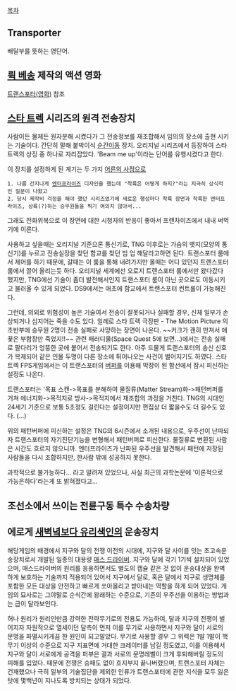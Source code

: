 [[목차]]

== Transporter ==
배달부를 뜻하는 영단어.

== [[뤽 베송]] 제작의 액션 영화 ==
[[트랜스포터(영화)]] 참조

== [[스타 트렉]] 시리즈의 원격 전송장치 ==
{{{#!html
<iframe width="560" height="315" src="http://www.youtube.com/embed/jDFI87zn9t0" frameborder="0" allowfullscreen></iframe>
}}}

사람이든 물체든 원자분해 시켰다가 그 전송정보를 재조합해서 임의의 장소에 출현 시키는 기술이다. 간단히 말해 붙박이식 [[순간이동]] 장치.
오리지널 시리즈에서 등장하여 스타 트렉의 상징 중 하나로 자리잡았다.
'Beam me up'이라는 단어를 유행시켰다고 한다. 

이 장치를 설정하게 된 계기는 두 가지 [[어른의 사정]]으로
 1. 나름 간지나게 [[엔터프라이즈]] 디자인을 했는데 "착륙은 어떻게 하지?"라는 지극히 상식적인 질문이 나왔고
 2. 당시 제작비 걱정을 해야 했던 시리즈였기에 새로운 행성마다 착륙 장면과 착륙한 엔터프라이즈, 상륙(?)하는 승무원들을 찍기 여의치 않아서...
그래도 전화위복으로 이 장면에 대한 시청자의 반응이 좋아서 프랜차이즈에서 내내 써먹기에 이른다.

사용하고 싶을때는 오리지널 기준으론 통신기로, TNG 이후로는 가슴의 뱃지(모양의 통신기)를 누르고 전송실장을 찾던 함교를 찾던 빔 업 해달라고하면 된다. 트랜스포터 룸에서 제어를 하기 때문에, 갈때는 이 룸을 통해 내려가지만 올때는 어디 있던지 트랜스포터 룸에서 끌어 올리는듯 하다. 오리지널 세계에선 오로지 트랜스포터 룸에서만 왔다갔다 했지만, TNG에선 기술이 좀더 발전해서인지 트랜스포터 룸이 아닌 곳으로도 이동시키고 불러올 수 있게 되었다. DS9에서는 애초에 함교에서 트랜스포터 컨트롤이 가능해진다.

그런데, 의외로 위험성이 높은 기술여서 전송이 잘못되거나 실패할 경우, 신체 일부가 손상되거나 심지어는 죽을 수도 있다. 일례로 스타 트렉 극장판 - The Motion Picture 의 초반부에 승무원 2명이 전송 실패로 사망하는 장면이 나온다. ~~커크가 괜히 만져서 애꿎은 부함장만 죽었지!!~~ 관련 패러디물(Space Quest 5에 보면...)에서는 전송 실패로 팔다리가 엉뚱한 곳에 붙어서 전송되기도 한다. 아주 드물게 트랜스포터의 송신 신호가 복제되어 같은 인물 두명이 다른 장소에 튀어나오는 사건이 벌어지기도 하였다. 스타 트렉 FPS게임에서는 이 트랜스포터의 [[버퍼]]를 이용해 막장이 된 함선에서 잠시 피신하는 설정도 나온다. 

트랜스포터는 '목표 스캔->목표를 분해하여 물질류(Matter Stream)화->패턴버퍼를 거쳐 에너지화->목적지로 방사->목적지에서 재조합의 과정을 거친다. TNG의 시대인 24세기 기준으로 보통 5초정도 걸린다는 설정이지만 편집상 더 짧을수도 더 길수도 있다. (...)

위의 패턴버퍼에 피신하는 설정은 TNG의 6시즌에서 소개된 내용으로, 우주선이 난파되자 트랜스포터의 자기진단기능을 변형해서 패턴버퍼로 피신한다. 물질류로 변환된 사람은 시간도 흐르지 않으니까. 엔터프라이즈가 난파된 우주선을 발견해서 패턴에 저장된 사람들을 다시 조합하지만, 한사람 밖에 성공하지 못한다.

과학적으로 불가능하다... 라고 알려져 있었으나, 사실 최근의 과학논문에 '이론적으로 가능은하다'라는게 또 밝혀졌다고...

== 조선소에서 쓰이는 전륜구동 특수 수송차량 ==


== 에로게 [[새벽녘보다 유리색인]]의 운송장치 ==

해당게임의 배경에서 지구와 달의 전쟁 이전의 시대에, 지구와 달 사이를 잇는 초고속운송장치로서 개발된 일종의 대용량 [[매스 드라이버]]. 지구와 달에 각기 1기씩 설치되어 있었으며, 매스드라이버의 원리를 응용하면서도 별도의 캡슐 같은 것 없이 운송대상을 완벽하게 보호하는 기술까지 적용되어 있어서 지구에서 달로, 혹은 달에서 지구로 생명체를 포함한 모든 대상을 안전하고 빠르게 쏘아올리고 받아내는 역할을 하게 되어 있었다. 게임의 묘사로는 그야말로 순식간에 왕래하는 수준으로, 기존의 우주선을 이용하는 방법과는 급이 달라보인다.

허나 원리가 원리인만큼 강력한 전략무기로의 전용도 가능하여, 달과 지구의 전쟁이 벌어지자 자원적으로 열세이던 달측이 먼저 이를 무기로 사용하면서 지구와 달이 서로의 문명을 파멸시키게끔 한 원인이 되고말았다. 무기로 사용할 경우 그 위력은 1발 1발이 핵무기 이상의 수준으로 지구 지표면에 거대한 크레이터를 남길 정도였고, 이를 이용해서 지구와 달이 서로에게 공격을 퍼부은 결과 서로의 문명레벨이 크게 후퇴해버릴 정도의 피해를 입었다. 때문에 전쟁은 승패도 없이 흐지부지 끝나버렸으며, 트랜스포터 자체는 건재했으나 극히 일부의 기술집단을 제외한 인류가 트랜스포터에 관한 지식을 모두 잃은 탓에 몇백년이 지나도록 방치되는 상태가 되었다.
